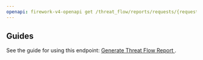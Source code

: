 ```yaml
---
openapi: firework-v4-openapi get /threat_flow/reports/requests/{request_info_id}
---
```


## Guides

See the guide for using this endpoint:
[Generate Threat Flow Report <Icon icon="book" size={16} />](/guides/threat-flow-report).